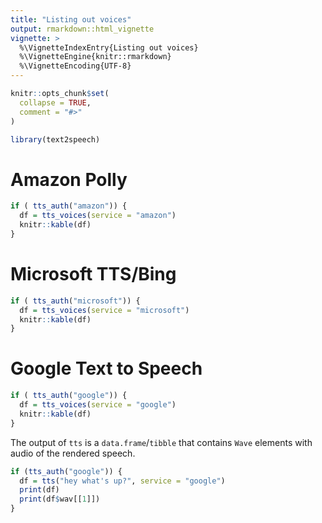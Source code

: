 ```yaml
---
title: "Listing out voices"
output: rmarkdown::html_vignette
vignette: >
  %\VignetteIndexEntry{Listing out voices}
  %\VignetteEngine{knitr::rmarkdown}
  %\VignetteEncoding{UTF-8}
---
```


```r
knitr::opts_chunk$set(
  collapse = TRUE,
  comment = "#>"
)
```

```r
library(text2speech)
```

# Amazon Polly

```r
if ( tts_auth("amazon")) {
  df = tts_voices(service = "amazon")
  knitr::kable(df)
}
```

# Microsoft TTS/Bing

```r
if ( tts_auth("microsoft")) {
  df = tts_voices(service = "microsoft")
  knitr::kable(df)
}
```

# Google Text to Speech

```r
if ( tts_auth("google")) {
  df = tts_voices(service = "google")
  knitr::kable(df)
}
```

The output of `tts` is a `data.frame`/`tibble` that contains `Wave` elements with audio of the rendered speech.

```r
if (tts_auth("google")) {
  df = tts("hey what's up?", service = "google")
  print(df)
  print(df$wav[[1]])
}
```


